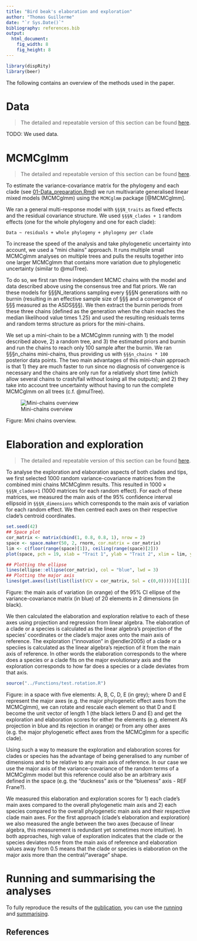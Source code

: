 ```yaml
---
title: "Bird beak's elaboration and exploration"
author: "Thomas Guillerme"
date: "`r Sys.Date()`"
bibliography: references.bib
output:
  html_document:
    fig_width: 8
    fig_height: 8
---
```


<!-- %TG: this is written for copy/pasting in the methods part of the paper -->

```r
library(dispRity)
library(beer)
```

The following contains an overview of the methods used in the paper.

# Data

> The detailed and repeatable version of this section can be found [here](01-Data_preparation.Rmd).

TODO: We used data.

# MCMCglmm

> The detailed and repeatable version of this section can be found [here](02-MCMCglmm_mini_chains.Rmd).

To estimate the variance-covariance matrix for the phylogeny and each clade (see [01-Data_preparation.Rmd](01-Data_preparation.Rmd)) we run multivariate generalised linear mixed models (MCMCglmm) using the `MCMCglmm` package [@MCMCglmm].

We ran a general multi-response model with `§§§N_traits` as fixed effects and the residual covariance structure. We used `§§§N_clades + 1` random effects (one for the whole phylogeny and one for each clade):

```
Data ~ residuals + whole phylogeny + phylogeny per clade
```

To increase the speed of the analysis and take phylogenetic uncertainty into account, we used a "mini chains" approach.
It runs multiple small MCMCglmm analyses on multiple trees and pulls the results together into one larger MCMCglmm that contains more variation due to phylogenetic uncertainty (similar to @mulTree).

To do so, we first ran three independent MCMC chains with the model and data described above using the consensus tree and flat priors.
We ran these models for §§§N_iterations sampling every §§§N generations with no burnin (resulting in an effective sample size of §§§ and a convergence of §§§ measured as the ASDS§§§).
We then extract the burnin periods from these three chains (defined as the generation when the chain reaches the median likelihood value times 1.25) and used the resulting residuals terms and random terms structure as priors for the mini-chains.

We set up a mini-chain to be a MCMCglmm running with 1) the model described above, 2) a random tree, and 3) the estimated priors and burnin and run the chains to reach only 100 sample after the burnin.
We ran §§§n_chains mini-chains, thus providing us with `§§§n_chains * 100` posterior data points.
The two main advantages of this mini-chain approach is that 1) they are much faster to run since no diagnosis of convergence is necessary and the chains are only run for a relatively short time (which allow several chains to crash/fail without losing all the outputs); and 2) they take into account tree uncertainty without having to run the complete MCMCglmm on all trees (c.f. @mulTree).

![Mini-chains overview](../Manuscript/Figures/mini-chains_diagram.png)

Figure: Mini chains overview.



# Elaboration and exploration

> The detailed and repeatable version of this section can be found [here](03-elaboration_exploration_analyses.Rmd).

To analyse the exploration and elaboration aspects of both clades and tips, we first selected 1000 random variance-covariance matrices from the combined mini chains MCMCglmm results.
This resulted in 1000 $\times$ `§§§N_clades+1` (1000 matrices for each random effect).
For each of these matrices, we measured the main axis of the 95% confidence interval ellipsoid in `§§§N_dimensions` which corresponds to the main axis of variation for each random effect.
We then centred each axes on their respective clade's centroid coordinates.

```r
set.seed(42)
## Space plot
cor_matrix <- matrix(cbind(1, 0.8, 0.8, 1), nrow = 2)
space <- space.maker(50, 2, rnorm, cor.matrix = cor_matrix)
lim <- c(floor(range(space)[1]), ceiling(range(space)[2]))
plot(space, pch = 19, xlab = "Trait 1", ylab = "Trait 2", xlim = lim, ylim = lim)

## Plotting the ellipse
lines(ellipse::ellipse(cor_matrix), col = "blue", lwd = 3)
## Plotting the major axis
lines(get.axes(list(list(list(VCV = cor_matrix, Sol = c(0,0)))))[[1]][[1]], lwd = 3, col = "orange")
```

Figure: the main axis of variation (in orange) of the 95% CI ellipse of the variance-covariance matrix (in blue) of 20 elements in 2 dimensions (in black).

We then calculated the elaboration and exploration relative to each of these axes using projection and regression from linear algebra.
The elaboration of a clade or a species is calculated as the linear algebra's projection of the species' coordinates or the clade's major axes onto the main axis of reference.
The exploration ("innovation" in @endler2005) of a clade or a speciies is calculated as the linear algebra's rejection of it from the main axis of reference.
In other words the elaboration corresponds to the where does a species or a clade fits on the major evolutionary axis and the exploration corresponds to how far does a species or a clade deviates from that axis.

```r
source("../Functions/test.rotation.R")
```

Figure: in a space with five elements: A, B, C, D, E (in grey); where D and E represent the major axes (e.g. the major phylogenetic effect axes from the MCMCglmm), we can rotate and rescale each element so that D and E become the unit vector of length 1 (the black letters D and E) and get the exploration and elaboration scores for either the elements (e.g. element A's projection in blue and its rejection in orange) or from any other axes (e.g. the major phylogenetic effect axes from the MCMCglmm for a specific clade).

Using such a way to measure the exploration and elaboration scores for clades or species has the advantage of being generalised to any number of dimensions and to be relative to any main axis of reference.
In our case we use the major axis of the variance-covariance of the random terms of a MCMCglmm model but this reference could also be an arbitrary axis defined in the space (e.g. the "duckness" axis or the "blueness" axis - REF Frane?).

We measured this elaboration and exploration scores for 1) each clade's main axes compared to the overall phylogenetic main axis and 2) each species compared to the overall phylogenetic main axis and their respective clade main axes.
For the first approach (clade's elaboration and exploration) we also measured the angle between the two axes (because of linear algebra, this measurement is redundant yet sometimes more intuitive). 
In both approaches, high value of exploration indicates that the clade or the species deviates more from the main axis of reference and elaboration values away from 0.5 means that the clade or species is elaboration on the major axis more than the central/"average" shape. 

# Running and summarising the analyses

To fully reproduce the results of the [publication](§§§pub), you can use the [running](04-full_analyses_run.Rmd) and [summarising](05-full_analyses_summary.Rmd).

## References
